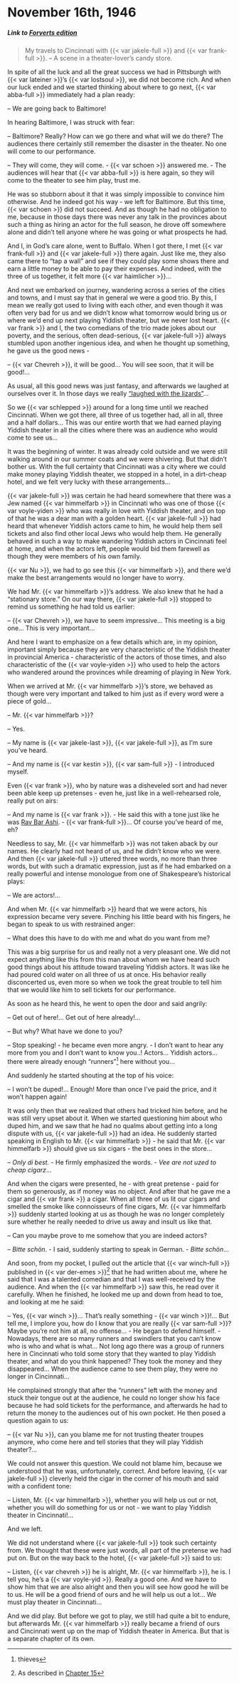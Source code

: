 # November 16th, 1946

##### _Link to [Forverts edition](https://www.nli.org.il/en/newspapers/frw/1946/11/16/01/)_ {.unnumbered}

> My travels to Cincinnati with {{< var jakele-full >}} and {{< var frank-full >}}. -- A scene in a theater-lover's candy store.


In spite of all the luck and all the great success we had in Pittsburgh with {{< var lateiner >}}'s {{< var lostsoul >}}, we did not become rich. And when our luck ended and we started thinking about where to go next, {{< var abba-full >}} immediately had a plan ready:

-- We are going back to Baltimore!

In hearing Baltimore, I was struck with fear: 

-- Baltimore? Really? How can we go there and what will we do there? The audiences there certainly still remember the disaster in the theater. No one will come to our performance.

-- They will come, they will come. - {{< var schoen >}} answered me. - The audiences will hear that {{< var abba-full >}} is here again, so they will come to the theater to see him play, trust me.

He was so stubborn about it that it was simply impossible to convince him otherwise. And he indeed got his way - we left for Baltimore. But this time, {{< var schoen >}} did not succeed. And as though he had no obligation to me, because in those days there was never any talk in the provinces about such a thing as hiring an actor for the full season, he drove off somewhere alone and didn't tell anyone where he was going or what prospects he had.

And I, in God's care alone, went to Buffalo. When I got there, I met {{< var frank-full >}} and {{< var jakele-full >}} there again. Just like me, they also came there to "tap a wall" and see if they could play some shows there and earn a little money to be able to pay their expenses. And indeed, with the three of us together, it felt more {{< var haimlicher >}}...

And next we embarked on journey, wandering across a series of the cities and towns, and I must say that in general we were a good trio. By this, I mean we really got used to living with each other, and even though it was often very bad for us and we didn't know what tomorrow would bring us or where we'd end up next playing Yiddish theater, but we never lost heart. {{< var frank >}} and I, the two comedians of the trio made jokes about our poverty, and the serious, often dead-serious, {{< var jakele-full >}} always stumbled upon another ingenious idea, and when he thought up something, he gave us the good news - 

-- {{< var Chevreh >}}, it will be good... You will see soon, that it will be good!...

As usual, all this good news was just fantasy, and afterwards we laughed at ourselves over it. In those days we really ["laughed with the lizards"](https://www.yiddishwit.com/gallery/lizards.html)...

So we {{< var schlepped >}} around for a long time until we reached Cincinnati. When we got there, all three of us together had, all in all, three and a half dollars... This was our entire worth that we had earned playing Yiddish theater in all the cities where there was an audience who would come to see us...

It was the beginning of winter. It was already cold outside and we were still walking around in our summer coats and we were shivering. But that didn't bother us. With the full certainty that Cincinnati was a city where we could make money playing Yiddish theater, we stopped in a hotel, in a dirt-cheap hotel, and we felt very lucky with these arrangements...

{{< var jakele-full >}} was certain he had heard somewhere that there was a Jew named {{< var himmelfarb >}} in Cincinnati who was one of those {{< var voyle-yiden >}} who was really in love with Yiddish theater, and on top of that he was a dear man with a golden heart. {{< var jakele-full >}} had heard that whenever Yiddish actors came to him, he would help them sell tickets and also find other local Jews who would help them. He generally behaved in such a way to make wandering Yiddish actors in Cincinnati feel at home, and when the actors left, people would bid them farewell as though they were members of his own family.

{{< var Nu >}}, we had to go see this {{< var himmelfarb >}}, and there we'd make the best arrangements would no longer have to worry. 

We had Mr. {{< var himmelfarb >}}'s address. We also knew that he had a "stationary store." On our way there, {{< var jakele-full >}} stopped to remind us something he had told us earlier:

-- {{< var Chevreh >}}, we have to seem impressive... This meeting is a big one... This is very important...


And here I want to emphasize on a few details which are, in my opinion, important simply because they are very characteristic of the Yiddish theater in provincial America - characteristic of the actors of those times, and also characteristic of the {{< var voyle-yiden >}} who used to help the actors who wandered around the provinces while dreaming of playing in New York.

When we arrived at Mr. {{< var himmelfarb >}}'s store, we behaved as though were very important and talked to him just as if every word were a piece of gold...

-- Mr. {{< var himmelfarb >}}?

-- Yes.

-- My name is {{< var jakele-last >}}, {{< var jakele-full >}}, as I'm sure you've heard.

-- And my name is {{< var kestin >}}, {{< var sam-full >}} - I introduced myself.

Even {{< var frank >}}, who by nature was a disheveled sort and had never been able keep up pretenses - even he, just like in a well-rehearsed role, really put on airs:

-- And my name is {{< var frank >}}. - He said this with a tone just like he was [Rav Bar Ashi](https://en.wikipedia.org/wiki/Rav_Ashi). - {{< var frank-full >}}... Of course you've heard of me, eh?

Needless to say, Mr. {{< var himmelfarb >}} was not taken aback by our names. He clearly had not heard of us, and he didn't know who we were. And then {{< var jakele-full >}} uttered three words, no more than three words, but with such a dramatic expression, just as if he had embarked on a really powerful and intense monologue from one of Shakespeare's historical plays: 

-- We are actors!...

And when Mr. {{< var himmelfarb >}} heard that we were actors, his expression became very severe. Pinching his little beard with his fingers, he began to speak to us with restrained anger:

-- What does this have to do with me and what do you want from me?

This was a big surprise for us and really not a very pleasant one. We did not expect anything like this from this man about whom we have heard such good things about his attitude toward traveling Yiddish actors. It was like he had poured cold water on all three of us at once. His behavior really disconcerted us, even more so when we took the great trouble to tell him that we would like him to sell tickets for our performance.

As soon as he heard this, he went to open the door and said angrily:

-- Get out of here!... Get out of here already!...

-- But why? What have we done to you?

-- Stop speaking! - he became even more angry. - I don't want to hear any more from you and I don't want to know you..! Actors... Yiddish actors... there were already enough "runners"^[thieves] here without you...

And suddenly he started shouting at the top of his voice:

-- I won't be duped!... Enough! More than once I've paid the price, and it won't happen again!

It was only then that we realized that others had tricked him before, and he was still very upset about it. When we started questioning him about who duped him, and we saw that he had no qualms about getting into a long dispute with us, {{< var jakele-full >}} had an idea. He suddenly started speaking in English to Mr. {{< var himmelfarb >}} - he said that Mr. {{< var himmelfarb >}} should give us six cigars - the best ones in the store...

-- _Only di best._ - He firmly emphasized the words. - _Vee are not uzed to cheap cigarz_...

And when the cigars were presented, he - with great pretense - paid for them so generously, as if money was no object. And after that he gave me a cigar and {{< var frank >}} a cigar. When all three of us lit our cigars and smelled the smoke like connoisseurs of fine cigars, Mr. {{< var himmelfarb >}} suddenly started looking at us as though he was no longer completely sure whether he really needed to drive us away and insult us like that.

-- Can you maybe prove to me somehow that you are indeed actors?

-- _Bitte schön_. - I said, suddenly starting to speak in German. - _Bitte schön_...

And soon, from my pocket, I pulled out the article that {{< var winch-full >}} published in {{< var der-emes >}}^[As described in [Chapter 15](./15_1946-11-07.qmd)] that he had written about me, where he said that I was a talented comedian and that I was well-received by the audience. And when the {{< var himmelfarb >}} saw this, he read over it carefully. When he finished, he looked me up and down from head to toe, and looking at me he said:

-- Yes, {{< var winch >}}... That's really something - {{< var winch >}}!... But tell me, I implore you, how do I know that you are really {{< var sam-full >}}? Maybe you're not him at all, no offense... - He began to defend himself. - Nowadays, there are so many runners and swindlers that you can't know who is who and what is what... Not long ago there was a group of runners here in Cincinnati who told some story that they wanted to play Yiddish theater, and what do you think happened? They took the money and they disappeared... When the audience came to see them play, they were no longer in Cincinnati...


He complained strongly that after the "runners" left with the money and stuck their tongue out at the audience, he could no longer show his face because he had sold tickets for the performance, and afterwards he had to return the money to the audiences out of his own pocket. He then posed a question again to us:

-- {{< var Nu >}}, can you blame me for not trusting theater troupes anymore, who come here and tell stories that they will play Yiddish theater?...

We could not answer this question. We could not blame him, because we understood that he was, unfortunately, correct. And before leaving, {{< var jakele-full >}} cleverly held the cigar in the corner of his mouth and said with a confident tone:

-- Listen, Mr. {{< var himmelfarb >}}, whether you will help us out or not, whether you will do something for us or not - we want to play Yiddish theater in Cincinnati!...

And we left.

We did not understand where {{< var jakele-full >}} took such certainty from. We thought that these were just words, all part of the pretense we had put on. But on the way back to the hotel, {{< var jakele-full >}} said to us:

-- Listen, {{< var chevreh >}} he is alright, Mr. {{< var himmelfarb >}}, he is. I tell you, he's a {{< var voyle-yid >}}. Really a good one. And we have to show him that we are also alright and then you will see how good he will be to us. He will be a good friend of ours and he will help us out a lot... We must play theater in Cincinnati...

And we did play. But before we got to play, we still had quite a bit to endure, but afterwards Mr. {{< var himmelfarb >}} really became a friend of ours and Cincinnati went up on the map of Yiddish theater in America. But that is a separate chapter of its own.
